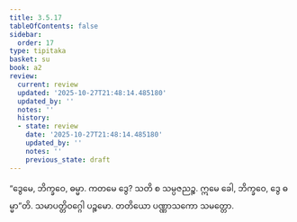 ```yaml
---
title: 3.5.17
tableOfContents: false
sidebar:
  order: 17
type: tipitaka
basket: su
book: a2
review:
  current: review
  updated: '2025-10-27T21:48:14.485180'
  updated_by: ''
  notes: ''
  history:
  - state: review
    date: '2025-10-27T21:48:14.485180'
    updated_by: ''
    notes: ''
    previous_state: draft
---
```



<ReviewStatus review={frontmatter.review} showDetails={true} />

<HypothesisAnnotation frontmatter={frontmatter} />

<DynamicBreadcrumb />

<Division number="180" book="a2" e="ch" v="15" p="94">

<Paragraph number="273" book="a2">
“ဒွေမေ, ဘိက္ခဝေ, ဓမ္မာ. ကတမေ ဒွေ? သတိ စ သမ္ပဇညဉ္စ. ဣမေ ခေါ, ဘိက္ခဝေ, ဒွေ ဓမ္မာ”တိ.

</Paragraph>
</Division>

<Paragraph number="274" type="center" book="a2">
သမာပတ္တိဝဂ္ဂေါ ပဉ္စမော.



</Paragraph>

<Paragraph number="275" type="center" book="a2">
တတိယော ပဏ္ဏာသကော သမတ္တော.
</Paragraph>
